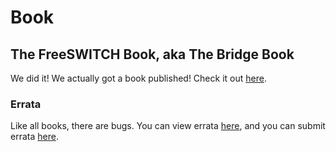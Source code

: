 
# Book 

## The FreeSWITCH Book, aka The Bridge Book

We did it! We actually got a book published! Check it out [here](https://www.packtpub.com/freeswitch-1-0-6-build-robust-high-performance-telephony-systems/book).

### Errata

Like all books, there are bugs. You can view errata [here](https://www.packtpub.com/support), and you can submit errata [here](https://www.packtpub.com/submit-errata).


